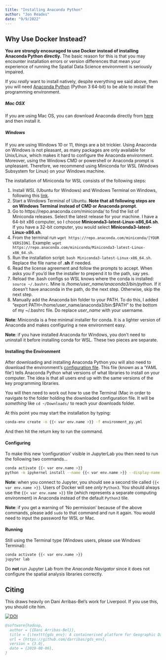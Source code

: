 ```yaml
---
title: "Installing Anaconda Python"
author: "Jon Reades"
date: "9/9/2022"
---
```


:::{.callout-warning}
## Why Use Docker Instead?

**You are strongly encouraged to use Docker instead of installing Anaconda Python directly.** The basic reason for this is that you may encounter installation errors or version differences that mean your experience of running the Spatial Data Science environment is seriously impaired.
:::

If you *really* want to install natively, despite everything we said above, then you will need [Anaconda Python](https://www.anaconda.com/distribution/#download-section) (Python 3 64-bit) to be able to install the programming environment.

##### Mac OSX

If you are using Mac OS, you can download Anaconda directly from [here](https://www.anaconda.com/distribution/#download-section) and then install it.

##### Windows

If you are using Windows 10 or 11, things are a bit trickier. Using Anaconda on Windows is not pleasant, as many packages are only available for Unix/Linux, which makes it hard to configure the Anaconda environment. Moreover, using the Windows CMD or powershell or Anaconda prompt is unpleasant. Therefore, we recommend using Miniconda for WSL (Windows Subsystem for Linux) on your Windows machine. 

The installation of Miniconda for WSL consists of the following steps:

1. Install WSL (Ubuntu for Windows) and Windows Terminal on Windows, following this [link](https://www.digitalocean.com/community/tutorials/how-to-install-the-windows-subsystem-for-linux-2-on-microsoft-windows-10).
2. Start a Windows Terminal of Ubuntu. **Note that all following steps are on Windows Terminal instead of CMD or Anaconda prompt**.
3. Go to https://repo.anaconda.com/miniconda/ to find the list of Miniconda releases. Select the latest release for your machine. I have a 64-bit x86 computer, so I choose **Miniconda3-latest-Linux-x86_64.sh**. If you have a 32-bit computer, you would select **Miniconda3-latest-Linux-x86.sh**.
4. From the terminal run `wget https://repo.anaconda.com/miniconda/[YOUR VERSION]`. Example: `wget  https://repo.anaconda.com/miniconda/Miniconda3-latest-Linux-x86_64.sh`.
5. Run the installation script: `bash Miniconda3-latest-Linux-x86_64.sh`. Replace the file name of **.sh** if needed.
6. Read the license agreement and follow the prompts to accept. When asks you if you'd like the installer to prepend it to the path, say yes.
7. Reload the .bash configs so WSL knows where the conda is installed: `source ~/.bashrc`. Mine is */home/user_name/anaconda3/bin/python*. If it doesn’t have anaconda in the path, do the next step. Otherwise, skip the next step.
8. Manually add the Anaconda bin folder to your PATH. To do this, I added "export PATH=/home/user_name/anaconda3/bin:$PATH" to the bottom of my ~/.bashrc file. Do replace *user_name* with your username.

**Note**: Miniconda is a free minimal installer for conda. It is a lighter version of Anaconda and makes configuring a new environment easy.

**Note**: if you have installed Anaconda for Windows, you don’t need to uninstall it before installing conda for WSL. These two pieces are separate.

#### Installing the Environment

After downloading and installing Anaconda Python you will also need to download the environment's [configuration file](https
://raw.githubusercontent.com/jreades/sds_env/master/conda/environment_py.yml). This file (known as a 'YAML file') tells Anaconda Python what versions of what libraries to install on your computer. The idea is that all users end up with the same versions of the key programming libraries.

You will then need to work out how to use the Terminal (Mac in order to navigate to the folder holding the downloaded configuration file. It will be _something_ like `cd ~/Downloads/` to reach your downloads folder.

At this point you may start the installation by typing:
```bash
conda-env create -n {{< var env.name >}} -f environment_py.yml
```
And then hit the return key to run the command.

#### Configuring

To make this new 'configuration' visible in JupyterLab you then need to run the following two commands...

```bash
conda activate {{< var env.name >}}
python -m ipykernel install --name {{< var env.name >}} --display-name "{{< var env.name >}}"
```

**Note**: when you connect to Jupyter, you should see a second tile called `{{< var env.name >}}`. Users of Docker will see _only_ `Python3`. You should always use the `{{< var env.name >}}` tile (which represents a separate computing environment) in Anaconda instead of the default `Python3` tile.

**Note**: if you get a warning of ‘No permission’ because of the above commands, please add `sudo` to that command and run it again. You would need to input the password for WSL or Mac.

#### Running

Still using the Terminal type (Windows users, please use Windows Terminal):
```bash
conda activate {{< var env.name >}}
jupyter lab
```

Do **not** run Jupyter Lab from the *Anaconda Navigator* since it does not configure the spatial analysis libraries correctly.

## Citing

This draws heavily on Dani Arribas-Bel's work for Liverpool. If you use this, you should cite him.

[![DOI](https://zenodo.org/badge/65582539.svg)](https://zenodo.org/badge/latestdoi/65582539)

```bibtex
@software{hadoop,
  author = {{Dani Arribas-Bel}},
  title = {\texttt{gds_env}: A containerised platform for Geographic Data Science},
  url = {https://github.com/darribas/gds_env},
  version = {3.0},
  date = {2019-08-06},
}
```
